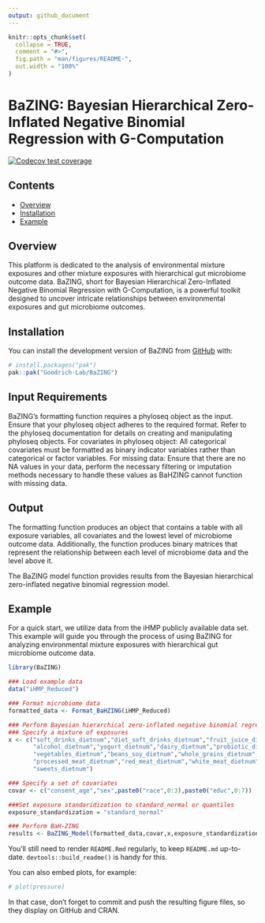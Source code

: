 ```yaml
---
output: github_document
---
```


<!-- README.md is generated from README.Rmd. Please edit that file -->

```r
knitr::opts_chunk$set(
  collapse = TRUE,
  comment = "#>",
  fig.path = "man/figures/README-",
  out.width = "100%"
)
```

# BaZING: Bayesian Hierarchical Zero-Inflated Negative Binomial Regression with G-Computation

<!-- badges: start -->
[![Codecov test coverage](https://codecov.io/gh/Goodrich-Lab/BaZING/branch/main/graph/badge.svg)](https://app.codecov.io/gh/Goodrich-Lab/BaZING?branch=main)
<!-- badges: end -->


## Contents

- [Overview](#overview)
- [Installation](#overview)
- [Example](#example)



## Overview

This platform is dedicated to the analysis of environmental mixture exposures and other mixture exposures with hierarchical gut microbiome outcome data. BaZING, short for Bayesian Hierarchical Zero-Inflated Negative Binomial Regression with G-Computation, is a powerful toolkit designed to uncover intricate relationships between environmental exposures and gut microbiome outcomes.


## Installation

You can install the development version of BaZING from [GitHub](https://github.com/) with:

``` r
# install.packages("pak")
pak::pak("Goodrich-Lab/BaZING")
```

## Input Requirements
BaZING's formatting function requires a phyloseq object as the input. Ensure that your phyloseq object adheres to the required format. Refer to the phyloseq documentation for details on creating and manipulating phyloseq objects. 
For covariates in phyloseq object: All categorical covariates must be formatted as binary indicator variables rather than categorical or factor variables. 
For missing data: Ensure that there are no NA values in your data, perform the necessary filtering or imputation methods necessary to handle these values as BaHZING cannot function with missing data. 

## Output
The formatting function produces an object that contains a table with all exposure variables, all covariates and the lowest level of microbiome outcome data. Additionally, the function produces binary matrices that represent the relationship between each level of microbiome data and the level above it.

The BaZING model function provides results from the Bayesian hierarchical zero-inflated negative binomial regression model.

## Example
For a quick start, we utilize data from the iHMP publicly available data set. This example will guide you through the process of using BaZING for analyzing environmental mixture exposures with hierarchical gut microbiome outcome data.


```r
library(BaZING)

### Load example data
data("iHMP_Reduced")

### Format microbiome data
formatted_data <- Format_BaHZING(iHMP_Reduced)

### Perform Bayesian hierarchical zero-inflated negative binomial regression with g-computation
### Specify a mixture of exposures
x <- c("soft_drinks_dietnum","diet_soft_drinks_dietnum","fruit_juice_dietnum","water_dietnum",
       "alcohol_dietnum","yogurt_dietnum","dairy_dietnum","probiotic_dietnum","fruits_no_juice_dietnum",
       "vegetables_dietnum","beans_soy_dietnum","whole_grains_dietnum","starch_dietnum","eggs_dietnum",
       "processed_meat_dietnum","red_meat_dietnum","white_meat_dietnum","shellfish_dietnum","fish_dietnum",
       "sweets_dietnum")

### Specify a set of covariates
covar <- c("consent_age","sex",paste0("race",0:3),paste0("educ",0:7))

###Set exposure standaridization to standard_normal or quantiles
exposure_standardization = "standard_normal"

### Perform BaH-ZING 
results <- BaZING_Model(formatted_data,covar,x,exposure_standardization)
```




<!-- delete information below this line before final submission -->


You'll still need to render `README.Rmd` regularly, to keep `README.md` up-to-date. `devtools::build_readme()` is handy for this.

You can also embed plots, for example:

```r
# plot(pressure)
```

In that case, don't forget to commit and push the resulting figure files, so they display on GitHub and CRAN.

